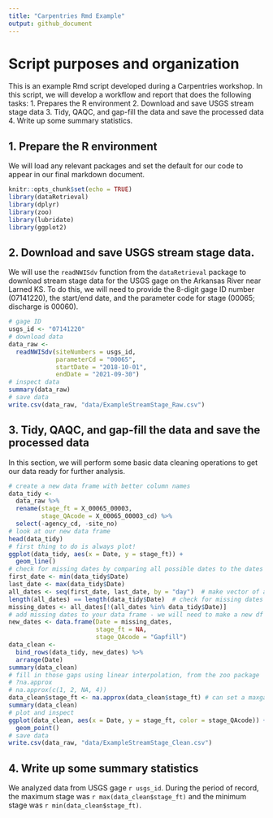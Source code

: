 ```yaml
---
title: "Carpentries Rmd Example"
output: github_document
---
```


# Script purposes and organization
This is an example Rmd script developed during a Carpentries workshop. In this script, we will develop a workflow and report that does the following tasks:
 1. Prepares the R environment
 2. Download and save USGS stream stage data
 3. Tidy, QAQC, and gap-fill the data and save the processed data
 4. Write up some summary statistics.

## 1. Prepare the R environment
We will load any relevant packages and set the default for our code to appear in our final markdown document.

```r
knitr::opts_chunk$set(echo = TRUE)
library(dataRetrieval)
library(dplyr)
library(zoo)
library(lubridate)
library(ggplot2)
```

## 2. Download and save USGS stream stage data.
We will use the `readNWISdv` function from the `dataRetrieval` package to download stream stage data for the USGS gage on the Arkansas River near Larned KS. To do this, we will need to provide the 8-digit gage ID number (07141220), the start/end date, and the parameter code for stage (00065; discharge is 00060).

```r
# gage ID
usgs_id <- "07141220"
# download data
data_raw <- 
  readNWISdv(siteNumbers = usgs_id,
             parameterCd = "00065",
             startDate = "2018-10-01",
             endDate = "2021-09-30")
# inspect data
summary(data_raw)
# save data
write.csv(data_raw, "data/ExampleStreamStage_Raw.csv")
```

## 3. Tidy, QAQC, and gap-fill the data and save the processed data

In this section, we will perform some basic data cleaning operations to get our data ready for further analysis.

```r
# create a new data frame with better column names
data_tidy <-
  data_raw %>% 
  rename(stage_ft = X_00065_00003,
         stage_QAcode = X_00065_00003_cd) %>% 
  select(-agency_cd, -site_no)
# look at our new data frame
head(data_tidy)
# first thing to do is always plot!
ggplot(data_tidy, aes(x = Date, y = stage_ft)) +
  geom_line()
# check for missing dates by comparing all possible dates to the dates you have
first_date <- min(data_tidy$Date)
last_date <- max(data_tidy$Date)
all_dates <- seq(first_date, last_date, by = "day")  # make vector of all dates
length(all_dates) == length(data_tidy$Date)  # check for missing dates
missing_dates <- all_dates[!(all_dates %in% data_tidy$Date)]
# add missing dates to your data frame - we will need to make a new df with the same columns, bind them together, and arrange by date
new_dates <- data.frame(Date = missing_dates, 
                        stage_ft = NA,
                        stage_QAcode = "Gapfill")
data_clean <- 
  bind_rows(data_tidy, new_dates) %>% 
  arrange(Date)
summary(data_clean)
# fill in those gaps using linear interpolation, from the zoo package
# ?na.approx
# na.approx(c(1, 2, NA, 4))
data_clean$stage_ft <- na.approx(data_clean$stage_ft) # can set a maxgap if you want
summary(data_clean)
# plot and inspect
ggplot(data_clean, aes(x = Date, y = stage_ft, color = stage_QAcode)) +
  geom_point()
# save data
write.csv(data_raw, "data/ExampleStreamStage_Clean.csv")
```

## 4. Write up some summary statistics

We analyzed data from USGS gage `r usgs_id`. During the period of record, the maximum stage was `r max(data_clean$stage_ft)` and the minimum stage was `r min(data_clean$stage_ft)`.
